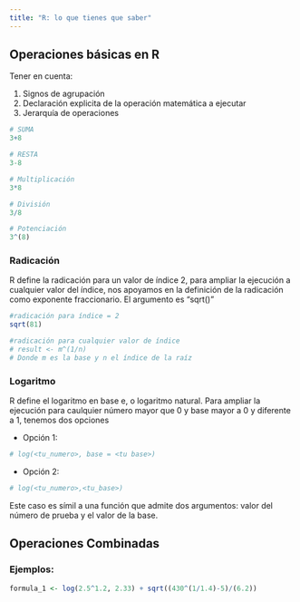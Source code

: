 ```yaml
---
title: "R: lo que tienes que saber"
---
```


## Operaciones básicas en R

Tener en cuenta:

1. Signos de agrupación
2. Declaración explicita de la operación matemática a ejecutar
3. Jerarquía de operaciones

```r
# SUMA
3+8

# RESTA
3-8

# Multiplicación
3*8

# División
3/8

# Potenciación
3^(8)
```
### Radicación

R define la radicación para un valor de índice 2, para ampliar la ejecución a cualquier valor del índice, nos apoyamos en la definición de la radicación como exponente fraccionario. El argumento es "sqrt()"

```r
#radicación para índice = 2
sqrt(81)

#radicación para cualquier valor de índice 
# result <- m^(1/n)
# Donde m es la base y n el índice de la raíz
```

### Logaritmo 

R define el logaritmo en base e, o logaritmo natural. Para ampliar la ejecución para caulquier número mayor que 0 y base mayor a 0 y diferente a 1, tenemos dos opciones

- Opción 1: 

```r
# log(<tu_numero>, base = <tu base>)
```

- Opción 2:

```r
# log(<tu_numero>,<tu_base>)
```
Este caso es símil a una función que admite dos argumentos: valor del número de prueba y el valor de la base.

## Operaciones Combinadas

### Ejemplos:

```r
formula_1 <- log(2.5^1.2, 2.33) + sqrt((430^(1/1.4)-5)/(6.2))
```
